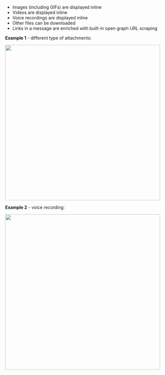 
- Images (including GIFs) are displayed inline
- Videos are displayed inline
- Voice recordings are displayed inline
- Other files can be downloaded
- Links in a message are enriched with built-in open graph URL scraping

**Example 1** - different type of attachments:

<img src={AttachmentsScreenshot} width="500" />

**Example 2** - voice recording:

<img src={VoiceRecordingScreenshot} width="500" />
